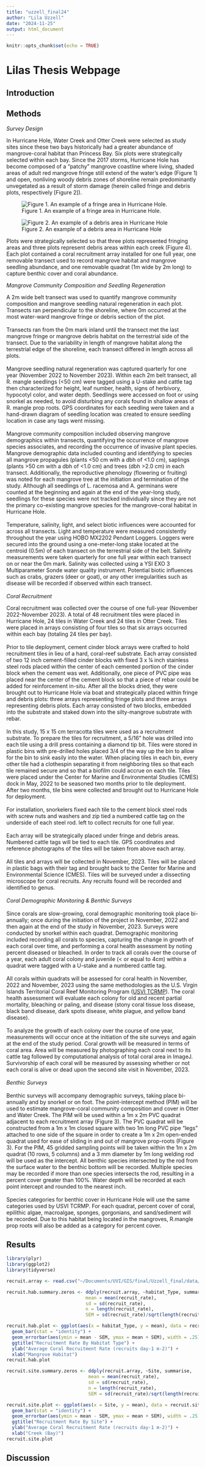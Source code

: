 ```yaml
---
title: "uzzell_final24"
author: "Lila Uzzell"
date: "2024-11-25"
output: html_document
---
```


```r
knitr::opts_chunk$set(echo = TRUE)
```

# Lilas Thesis Webpage {.tabset}

## Introduction

## Methods

*Survey Design*

In Hurricane Hole, Water Creek and Otter Creek were selected as study sites since these two bays historically had a greater abundance of mangrove-coral habitat than Princess Bay.
Six plots were strategically selected within each bay.
Since the 2017 storms, Hurricane Hole has become composed of a "patchy" mangrove coastline where living, shaded areas of adult red mangrove fringe still extend of the water's edge (Figure 1) and open, nonliving woody debris zones of shoreline remain predominantly unvegetated as a result of storm damage (herein called fringe and debris plots, respectively [Figure 2]).

![Figure 1. An example of a fringe area in Hurricane Hole.](images/figure_fringe1.jpg)

![Figure 2. An example of a debris area in Hurricane Hole](images/figure_debris-04.jpg)

Plots were strategically selected so that three plots represented fringing areas and three plots represent debris areas within each creek (Figure 4).
Each plot contained a coral recruitment array installed for one full year, one removable transect used to record mangrove habitat and mangrove seedling abundance, and one removable quadrat (1m wide by 2m long) to capture benthic cover and coral abundance.

*Mangrove Community Composition and Seedling Regeneration*

A 2m wide belt transect was used to quantify mangrove community composition and mangrove seedling natural regeneration in each plot.
Transects ran perpendicular to the shoreline, where 0m occurred at the most water-ward mangrove fringe or debris section of the plot.
<br><br> Transects ran from the 0m mark inland until the transect met the last mangrove fringe or mangrove debris habitat on the terrestrial side of the transect.
Due to the variability in length of mangrove habitat along the terrestrial edge of the shoreline, each transect differed in length across all plots.
<br><br> Mangrove seedling natural regeneration was captured quarterly for one year (November 2022 to November 2023).
Within each 2m belt transect, all R.
mangle seedlings (\<50 cm) were tagged using a U-stake and cattle tag then characterized for height, leaf number, health, signs of herbivory, hypocotyl color, and water depth.
Seedlings were accessed on foot or using snorkel as needed, to avoid disturbing any corals found in shallow areas of R.
mangle prop roots.
GPS coordinates for each seedling were taken and a hand-drawn diagram of seedling location was created to ensure seedling location in case any tags went missing.
<br><br> Mangrove community composition included observing mangrove demographics within transects, quantifying the occurrence of mangrove species associates, and recording the occurrence of invasive plant species.
Mangrove demographic data included counting and identifying to species all mangrove propagules (plants \<50 cm with a dbh of \<1.0 cm), saplings (plants \>50 cm with a dbh of \<1.0 cm) and trees (dbh \>2.0 cm) in each transect.
Additionally, the reproductive phenology (flowering or fruiting) was noted for each mangrove tree at the initiation and termination of the study.
Although all seedlings of L.
racemosa and A.
germinans were counted at the beginning and again at the end of the year-long study, seedlings for these species were not tracked individually since they are not the primary co-existing mangrove species for the mangrove-coral habitat in Hurricane Hole.
<br><br> Temperature, salinity, light, and select biotic influences were accounted for across all transects.
Light and temperature were measured consistently throughout the year using HOBO MX2202 Pendant Loggers.
Loggers were secured into the ground using a one-meter-long stake located at the centroid (0.5m) of each transect on the terrestrial side of the belt.
Salinity measurements were taken quarterly for one full year within each transect on or near the 0m mark.
Salinity was collected using a YSI EXO 3 Multiparameter Sonde water quality instrument.
Potential biotic influences such as crabs, grazers (deer or goat), or any other irregularities such as disease will be recorded if observed within each transect.
<br><br> *Coral Recruitment*

Coral recruitment was collected over the course of one full-year (November 2022-November 2023).
A total of 48 recruitment tiles were placed in Hurricane Hole, 24 tiles in Water Creek and 24 tiles in Otter Creek.
Tiles were placed in arrays consisting of four tiles so that six arrays occurred within each bay (totaling 24 tiles per bay).
<br><br> Prior to tile deployment, cement cinder block arrays were crafted to hold recruitment tiles in lieu of a hard, coral-reef substrate.
Each array consisted of two 12 inch cement-filled cinder blocks with fixed 3 x ¼ inch stainless steel rods placed within the center of each cemented portion of the cinder block when the cement was wet.
Additionally, one piece of PVC pipe was placed near the center of the cement block so that a piece of rebar could be added for reinforcement in-situ.
After all the blocks dried, they were brought out to Hurricane Hole via boat and strategically placed within fringe and debris plots: three arrays representing fringe plots and three arrays representing debris plots.
Each array consisted of two blocks, embedded into the substrate and staked down into the silty-mangrove substrate with rebar.
<br><br> In this study, 15 x 15 cm terracotta tiles were used as a recruitment substrate.
To prepare the tiles for recruitment, a 5/16" hole was drilled into each tile using a drill press containing a diamond tip bit. Tiles were stored in plastic bins with pre-drilled holes placed 3/4 of the way up the bin to allow for the bin to sink easily into the water. When placing tiles in each bin, every other tile had a clothespin separating it from neighboring tiles so that each tile remained secure and so that a biofilm could accrue on each tile. Tiles were placed under the Center for Marine and Environmental Studies (CMES) dock in May, 2022 to be seasoned two months prior to tile deployment. After two months, tile bins were collected and brought out to Hurricane Hole for deployment. <br><br> For installation, snorkelers fixed each tile to the cement block steel rods with screw nuts and washers and zip tied a numbered cattle tag on the underside of each steel rod. left to collect recruits for one full year. <br><br> Each array will be strategically placed under fringe and debris areas. Numbered cattle tags will be tied to each tile. GPS coordinates and reference photographs of the tiles will be taken from above each array. <br><br> All tiles and arrays will be collected in November, 2023. Tiles will be placed in plastic bags with their tag and brought back to the Center for Marine and Environmental Science (CMES). Tiles will be surveyed under a dissecting microscope for coral recruits. Any recruits found will be recorded and identified to genus. <br><br> *Coral Demographic Monitoring & Benthic Surveys* <br><br> Since corals are slow-growing, coral demographic monitoring took place bi-annually; once during the initiation of the project in November, 2022 and then again at the end of the study in November, 2023. Surveys were conducted by snorkel within each quadrat. Demographic monitoring included recording all corals to species, capturing the change in growth of each coral over time, and performing a coral health assessment by noting percent diseased or bleached. In order to track all corals over the course of a year, each adult coral colony and juvenile (\< or equal to 4cm) within a quadrat were tagged with a U-stake and a numbered cattle tag. <br><br> All corals within quadrats will be assessed for coral health in November, 2022 and November, 2023 using the same methodologies as the U.S. Virgin Islands Territorial Coral Reef Monitoring Program ([USVI TCRMP](https://sites.google.com/site/usvitcrmp/home?authuser=0)). The coral health assessment will evaluate each colony for old and recent partial mortality, bleaching or paling, and disease (stony coral tissue loss disease, black band disease, dark spots disease, white plague, and yellow band disease). <br><br> To analyze the growth of each colony over the course of one year, measurements will occur once at the initiation of the site surveys and again at the end of the study period. Coral growth will be measured in terms of coral area. Area will be measured by photographing each coral next to its cattle tag followed by computational analysis of total coral area in ImageJ. Survivorship of each coral will be measured by assessing whether or not each coral is alive or dead upon the second site visit in November, 2023. <br><br> *Benthic Surveys* <br><br> Benthic surveys will accompany demographic surveys, taking place bi-annually and by snorkel or on foot. The point-intercept method (PIM) will be used to estimate mangrove-coral community composition and cover in Otter and Water Creek. The PIM will be used within a 1m x 2m PVC quadrat adjacent to each recruitment array (Figure 3). The PVC quadrat will be constructed from a 1m x 1m closed square with two 1m long PVC pipe "legs" attached to one side of the square in order to create a 1m x 2m open-ended quadrat used for ease of sliding in and out of mangrove prop-roots (Figure 3). For the PIM, 45 gridded sampling points will be taken within the 1m x 2m quadrat (10 rows, 5 columns) and a 3 mm diameter by 1m long welding rod will be used as the intercept. All benthic species intersected by the rod from the surface water to the benthic bottom will be recorded. Multiple species may be recorded if more than one species intersects the rod, resulting in a percent cover greater than 100%. Water depth will be recorded at each point intercept and rounded to the nearest inch. <br><br> Species categories for benthic cover in Hurricane Hole will use the same categories used by USVI TCRMP. For each quadrat, percent cover of coral, epilithic algae, macroalgae, sponges, gorgonians, and sand/sediment will be recorded. Due to this habitat being located in the mangroves, R.mangle prop roots will also be added as a category for percent cover.

## Results

```r
library(plyr)
library(ggplot2)
library(tidyverse)
```

```r
recruit.array <- read.csv("~/Documents/UVI/GIS/final/Uzzell_final/data/recruits_array_zeros.csv")
```


```r
recruit.hab.summary.zeros <- ddply(recruit.array, ~habitat_Type, summarise, 
                             mean = mean(recruit_rate), 
                             sd = sd(recruit_rate), 
                             n = length(recruit_rate), 
                             SEM = sd(recruit_rate)/sqrt(length(recruit_rate)))
```

```r
recruit.hab.plot <- ggplot(aes(x = habitat_Type, y = mean), data = recruit.hab.summary.zeros) +
  geom_bar(stat = "identity") +
  geom_errorbar(aes(ymin = mean - SEM, ymax = mean + SEM), width = .25) +
  ggtitle("Recruitment Rate By Habitat Type") +
  ylab("Average Coral Recruitment Rate (recruits day-1 m-2)") +
  xlab("Mangrove Habitat")
recruit.hab.plot
```

```r
recruit.site.summary.zeros <- ddply(recruit.array, ~Site, summarise, 
                              mean = mean(recruit_rate), 
                              sd = sd(recruit_rate), 
                              n = length(recruit_rate), 
                              SEM = sd(recruit_rate)/sqrt(length(recruit_rate)))
```

```r
recruit.site.plot <- ggplot(aes(x = Site, y = mean), data = recruit.site.summary.zeros) +
  geom_bar(stat = "identity") +
  geom_errorbar(aes(ymin = mean - SEM, ymax = mean + SEM), width = .25) +
  ggtitle("Recruitment Rate By Site") +
  ylab("Average Coral Recruitment Rate (recruits day-1 m-2)") +
  xlab("Creek (Bay)")
recruit.site.plot
```

## Discussion
